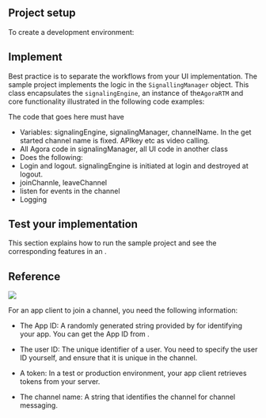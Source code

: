 
## Project setup

To create a <Vpd  k="SDK" /> development environment:

<Setup />

## Implement <Vg k="MESS" />

Best practice is to separate the <Vg k="MESS" /> workflows from your UI implementation. The <Vg k="MESS_SDK" /> sample
project implements the <Vg k="MESS" />  logic in the `SignallingManager` object. This class encapsulates the
`signalingEngine`, an instance of the`AgoraRTM` and core functionality illustrated in the following code examples:






The code that goes here must have

  * Variables: signalingEngine, signalingManager, channelName. In the get started channel name is fixed.  APIkey etc as video calling.
  * All Agora code in signalingManager, all UI code in another class
  * Does the following:
  * Login and logout. signalingEngine is initiated at login and destroyed at logout.
  * joinChannle, leaveChannel
  * listen for events in the channel
  * Logging

<Implement />


## Test your implementation

This section explains how to run the sample project and see the corresponding features in an <Vpl k="CLIENT" />.

<Test />

## Reference

<Reference />







![](/images/signaling/channel-messaging.png)

For an app client to join a channel, you need the following information:

- The App ID: A randomly generated string provided by <Vg k="COMPANY" /> for identifying your app. You can get the App ID from [<Vg k="CONSOLE" />](https://console.agora.io/).

- The user ID: The unique identifier of a user. You need to specify the user ID yourself, and ensure that it is unique in the channel.

- A token: In a test or production environment, your app client retrieves tokens from your server.

- The channel name: A string that identifies the channel for channel messaging.

